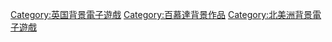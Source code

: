 [[Category:英国背景電子遊戲|Category:英国背景電子遊戲]]
[[Category:百慕達背景作品|Category:百慕達背景作品]]
[[Category:北美洲背景電子遊戲|Category:北美洲背景電子遊戲]]